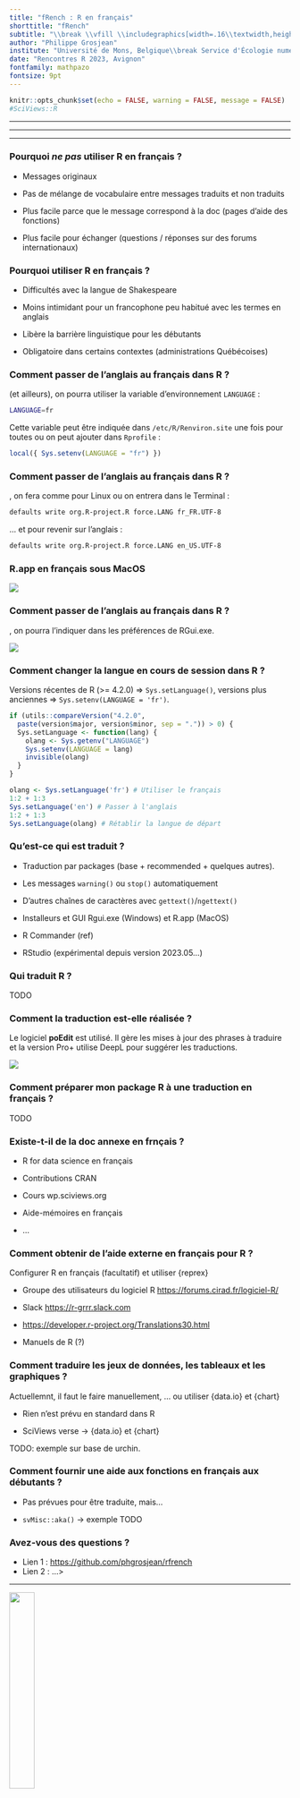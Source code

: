 ```yaml
---
title: "fRench : R en français"
shorttitle: "fRench"
subtitle: "\\break \\vfill \\includegraphics[width=.16\\textwidth,height=.2\\textheight]{template/EcoNum-logo.pdf}  \\includegraphics[width=.16\\textwidth,height=.2\\textheight]{template/SciViews-logo.pdf}  \\includegraphics[width=.16\\textwidth,height=.2\\textheight]{figures/rr2023.jpg}"
author: "Philippe Grosjean"
institute: "Université de Mons, Belgique\\break Service d'Écologie numérique, Instituts Complexys et Infortech\\break <\\url{philippe.grosjean@umons.ac.be}>, <\\url{phgrosjean@sciviews.org}>"
date: "Rencontres R 2023, Avignon"
fontfamily: mathpazo
fontsize: 9pt
---
```


```r
knitr::opts_chunk$set(echo = FALSE, warning = FALSE, message = FALSE)
#SciViews::R
```

------------------------------------------------------------------------

```{=tex}
\begin{center}
\Large \textbf{Qui sait que les messages de R peuvent être affichés en français ?}
\end{center}
```

------------------------------------------------------------------------

```{=tex}
\begin{center}
\Large \textbf{Qui n'utilise pas R en français ?}
\end{center}
```

------------------------------------------------------------------------

```{=tex}
\begin{center}
\Large \textbf{Qui utilise R en français ?}
\end{center}
```
### Pourquoi *ne pas* utiliser R en français ?

\alert{Si on est suffisamment bon en anglais...}

-   Messages originaux

\vfill

-   Pas de mélange de vocabulaire entre messages traduits et non traduits

\vfill

-   Plus facile parce que le message correspond à la doc (pages d'aide des fonctions)

\vfill

-   Plus facile pour échanger (questions / réponses sur des forums internationaux)

### Pourquoi utiliser R en français ?

-   Difficultés avec la langue de Shakespeare

\vfill

-   Moins intimidant pour un francophone peu habitué avec les termes en anglais

\vfill

-   Libère la barrière linguistique pour les débutants

\vfill

-   Obligatoire dans certains contextes (administrations Québécoises)

### Comment passer de l'anglais au français dans R ?

\alert{Cela dépend de l'OS.}

\vfill

\alert{Sous Linux} (et ailleurs), on pourra utiliser la variable d'environnement `LANGUAGE` :

``` bash
LANGUAGE=fr
```

Cette variable peut être indiquée dans `/etc/R/Renviron.site` une fois pour toutes ou on peut ajouter dans `Rprofile` :

```r
local({ Sys.setenv(LANGUAGE = "fr") })
```

### Comment passer de l'anglais au français dans R ?

\alert{Cela dépend de l'OS.}

\vfill

\alert{Sous MacOS}, on fera comme pour Linux ou on entrera dans le Terminal :

``` bash
defaults write org.R-project.R force.LANG fr_FR.UTF-8
```

... et pour revenir sur l'anglais :

``` bash
defaults write org.R-project.R force.LANG en_US.UTF-8
```

### R.app en français sous MacOS

![](figures/rapp_fr.png)

### Comment passer de l'anglais au français dans R ?

\alert{Cela dépend de l'OS.}

\alert{Sous Windows}, on pourra l'indiquer dans les préférences de RGui.exe.

![](figures/rgui_fr.png)

### Comment changer la langue en cours de session dans R ?

Versions récentes de R (\>= 4.2.0) =\> `Sys.setLanguage()`, versions plus anciennes =\> `Sys.setenv(LANGUAGE = 'fr')`.

```r
if (utils::compareVersion("4.2.0",
  paste(version$major, version$minor, sep = ".")) > 0) {
  Sys.setLanguage <- function(lang) {
    olang <- Sys.getenv("LANGUAGE")
    Sys.setenv(LANGUAGE = lang)
    invisible(olang)
  }
}
```

```r
olang <- Sys.setLanguage('fr') # Utiliser le français
1:2 + 1:3
Sys.setLanguage('en') # Passer à l'anglais
1:2 + 1:3
Sys.setLanguage(olang) # Rétablir la langue de départ
```

### Qu'est-ce qui est traduit ?

-   Traduction par packages (base + recommended + quelques autres).

-   Les messages `warning()` ou `stop()` automatiquement

-   D'autres chaînes de caractères avec `gettext()`/`ngettext()`

-   Installeurs et GUI Rgui.exe (Windows) et R.app (MacOS)

-   R Commander (ref)

-   RStudio (expérimental depuis version 2023.05...)

### Qui traduit R ?

TODO

### Comment la traduction est-elle réalisée ?

Le logiciel **poEdit** est utilisé. Il gère les mises à jour des phrases à traduire et la version Pro+ utilise DeepL pour suggérer les traductions.

![](figures/poEdit.png)

### Comment préparer mon package R à une traduction en français ?

TODO

### Existe-t-il de la doc annexe en frnçais ?

-   R for data science en français

-   Contributions CRAN

-   Cours wp.sciviews.org

-   Aide-mémoires en français

-   ...

### Comment obtenir de l'aide externe en français pour R ?

Configurer R en français (facultatif) et utiliser {reprex}

-   Groupe des utilisateurs du logiciel R <https://forums.cirad.fr/logiciel-R/>

-   Slack <https://r-grrr.slack.com>

-   <https://developer.r-project.org/Translations30.html>

-   Manuels de R (?)

### Comment traduire les jeux de données, les tableaux et les graphiques ?

Actuellemnt, il faut le faire manuellement, ... ou utiliser {data.io} et {chart}

-   Rien n'est prévu en standard dans R

-   SciViews verse -\> {data.io} et {chart}

TODO: exemple sur base de urchin.

### Comment fournir une aide aux fonctions en français aux débutants ?

-   Pas prévues pour être traduite, mais...

-   `svMisc::aka()` -\> exemple TODO

### Avez-vous des questions ?

```{=tex}
\begin{center}
\textbf{Ressources utiles}
\end{center}
```
\vfill

-   Lien 1 : <https://github.com/phgrosjean/rfrench>
-   Lien 2 : ...\>

\vfill

```{=tex}
\begin{center}
\includegraphics[width=.16\textwidth,height=.2\textheight]{template/EcoNum-logo.pdf}  \includegraphics[width=.16\textwidth,height=.2\textheight]{template/SciViews-logo.pdf}
\end{center}
```

------------------------------------------------------------------------

```{=tex}
\begin{center}
\textbf{Avez-vous des questions ?}
\end{center}
```
\centering

![](figures/rr2023.jpg){width="30%"}

\vfill

**Ressources utiles**

-   Site web du cours

### More..

```{=tex}
\begincols
\begincol{.50\textwidth}
```
Some text...

![](figures/rr2023.jpg){width="65%"}

```{=tex}
\endcol
\begincol{.50\textwidth}
```
Some more text...

```{=tex}
\endcol
\endcols
```
### Lien centré

```{=tex}
\begin{center}
https://wp.sciviews.org/
\end{center}
```
### Grande image, petit texte

```{=tex}
\begincols
\begincol{.70\textwidth}
```
![](figures/rr2023.jpg){width="100%"}

```{=tex}
\endcol
\begincol{.30\textwidth}
```
Texte.

\vfill

Plus de texte.

```{=tex}
\endcol
\endcols
```
